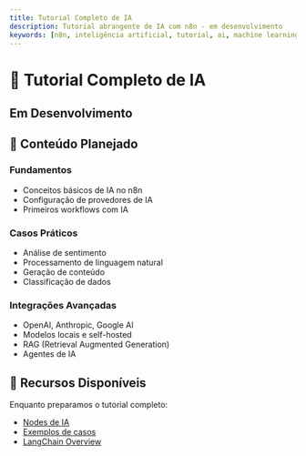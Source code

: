 ---
title: Tutorial Completo de IA
description: Tutorial abrangente de IA com n8n - em desenvolvimento
keywords: [n8n, inteligência artificial, tutorial, ai, machine learning]
---


# 🤖 Tutorial Completo de IA

<div style={{
  background: 'linear-gradient(135deg, #667eea 0%, #764ba2 100%)',
  padding: '2rem',
  borderRadius: '12px',
  color: 'white',
  textAlign: 'center'
}}>
  <IonicIcon name="hardware-chip-outline" style={{fontSize: '48px', marginBottom: '1rem'}} />
  <h2 style={{color: 'white'}}>Em Desenvolvimento</h2>
</div>

## 🎯 Conteúdo Planejado

### **Fundamentos**
- Conceitos básicos de IA no n8n
- Configuração de provedores de IA
- Primeiros workflows com IA

### **Casos Práticos**
- Análise de sentimento
- Processamento de linguagem natural
- Geração de conteúdo
- Classificação de dados

### **Integrações Avançadas**
- OpenAI, Anthropic, Google AI
- Modelos locais e self-hosted
- RAG (Retrieval Augmented Generation)
- Agentes de IA

## 🔗 Recursos Disponíveis

Enquanto preparamos o tutorial completo:
- [Nodes de IA](/advanced-ai/nodes-ia)
- [Exemplos de casos](/advanced-ai/exemplos-casos)
- [LangChain Overview](/advanced-ai/langchain-overview)
